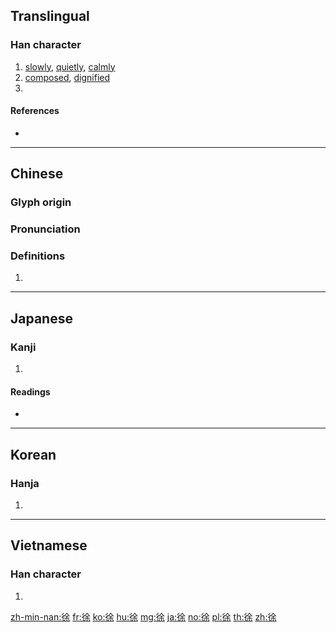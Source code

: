 ==Translingual==

===Han character===
{{Han char|rn=60|rad=彳|as=07|sn=10|four=28294|canj=HOOMD|ids=⿰彳余}}

# [[slowly]], [[quietly]], [[calmly]]
# [[composed]], [[dignified]]
# {{surname|lang=zh}}

====References====
* {{Han ref|kx=0367.110|dkj=10110|dj=0690.100|hdz=20825.140|uh=5F90|ud=24464|bh=AE7D|bd=44669}}

----

==Chinese==
{{zh-forms}}

===Glyph origin===
{{Han etym}}

===Pronunciation===
{{zh-pron
|m=xú
|c=ceoi4
|h=pfs=
|md=
|mn=chhî
|w=
|mc=y
|oc=y
|cat=
}}

===Definitions===
{{zh-hanzi}}

# {{rfdef|lang=zh}}

----

==Japanese==

===Kanji===
{{ja-kanji|grade=c|rs=彳07}}

# {{defn|lang=ja|sort=彳07}}

====Readings====
* {{ja-readings|goon=[[じょ]] (jo)|kanon=[[しょ]] (sho) {{non-joyo-reading}}|kun=[[おもむろ]] (omomuro)}}

----

==Korean==

===Hanja===
{{ko-hanja|hangeul=[[서]]|eumhun=천천히|rv=seo|mr=sŏ|y=se}}

# {{defn|lang=ko|sort=彳07}}

----

==Vietnamese==

===Han character===
{{vi-hantu|[[chờ]], [[chừa]], [[giờ]], [[từ]], [[thờ]], [[xờ]]|rs=彳07}}

# {{defn|lang=vi|sort=彳07}}

[[zh-min-nan:徐]]
[[fr:徐]]
[[ko:徐]]
[[hu:徐]]
[[mg:徐]]
[[ja:徐]]
[[no:徐]]
[[pl:徐]]
[[th:徐]]
[[zh:徐]]